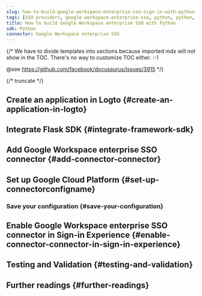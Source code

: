 ```yaml
---
slug: how-to-build-google-workspace-enterprise-sso-sign-in-with-python-and-logto
tags: [SSO providers, google-workspace-enterprise-sso, python, python, SAML authentication, enterprise login, SSO login]
title: How to build Google Workspace enterprise SSO with Python
sdk: Python
connector: Google Workspace enterprise SSO
---
```


{/*
  We have to divide templates into sections because imported mdx will not show in the TOC.
  There's no way to customize TOC either. :-)

  @see https://github.com/facebook/docusaurus/issues/3915
*/}




{/* truncate */}

<Intro connector={connector} sdk="Python" link="https://www.python.org" />

## Create an application in Logto \{#create-an-application-in-logto}

<CreateApplication type="Traditional web" framework="Flask" />

## Integrate Flask SDK \{#integrate-framework-sdk}

<IntegrateSdk />

## Add Google Workspace enterprise SSO connector \{#add-connector-connector}

<AddSsoConnector framework="Flask" />

## Set up Google Cloud Platform \{#set-up-connectorconfigname}

<ConnectorGuide />

### Save your configuration \{#save-your-configuration}

<SaveYourConfiguration connector={connector} />

## Enable Google Workspace enterprise SSO connector in Sign-in Experience \{#enable-connector-connector-in-sign-in-experience}

<EnableSsoConnector />

## Testing and Validation \{#testing-and-validation}

<TestingAndValidation connector={connector} sdk="Python" />

## Further readings \{#further-readings}

<FurtherReadings />
